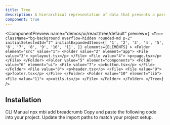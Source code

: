 ```yaml
---
title: Tree
description: A hierarchical representation of data that presents a parent-child relationship between different items.
component: true
---
```


<ComponentPreview
  name="demos/ui/react/tree/default"
  preview={` <Tree
            className="bg-background overflow-hidden rounded-md p-2"
            initialSelectedId="7"
            initialExpandedItems={[
               '1',
               '2',
               '3',
               '4',
               '5',
               '6',
               '7',
               '8',
               '9',
               '10',
               '11',
            ]}
            elements={ELEMENTS}
         >
            <Folder element="src" value="1">
               <Folder value="2" element="app">
                  <File value="3">
                     <p>layout.tsx</p>
                  </File>
                  <File value="4">
                     <p>page.tsx</p>
                  </File>
               </Folder>
               <Folder value="5" element="components">
                  <Folder value="6" element="ui">
                     <File value="7">
                        <p>button.tsx</p>
                     </File>
                  </Folder>
                  <File value="8">
                     <p>header.tsx</p>
                  </File>
                  <File value="9">
                     <p>footer.tsx</p>
                  </File>
               </Folder>
               <Folder value="10" element="lib">
                  <File value="11">
                     <p>utils.ts</p>
                  </File>
               </Folder>
            </Folder>
         </Tree>`}
/>

## Installation

<Tabs defaultValue="cli">
<TabsList>
<TabsTrigger value="cli">
CLI
</TabsTrigger>
<TabsTrigger value="manual">  
Manual
</TabsTrigger>
</TabsList>

<TabsContent value="cli">
<Bash>
<BashCommand>npx</BashCommand> mbi add breadcrumb
</Bash>
</TabsContent>

<TabsContent value="manual">
<Steps>
  <Step>Copy and paste the following code into your project.</Step>
  <ComponentSource name={["ui/react/tree"]} extension={["tsx"]} />
  <Step>Update the import paths to match your project setup.</Step>
</Steps>
</TabsContent>
</Tabs>
